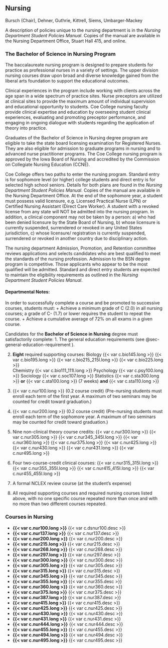 ## Nursing

Bursch (Chair), Dehner, Guthrie, Kittrell, Siems, Umbarger-Mackey 

A description of policies unique to the nursing department is in the *Nursing Department Student Policies Manual*. Copies of the manual are available in the Nursing Department Office, Stuart Hall 415, and online.

### The Bachelor of Science in Nursing Program

The baccalaureate nursing program is designed to prepare students for practice as professional nurses in a variety of settings. The upper division nursing courses draw upon broad and diverse knowledge gained from the liberal arts foundation to support the educational outcomes. 

Clinical experiences in the program include working with clients across the age span in a wide spectrum of practice sites. Nurse preceptors are utilized at clinical sites to provide the maximum amount of individual supervision and educational opportunity to students. Coe College nursing faculty provide clinical expertise and education by overseeing student clinical experiences, evaluating and promoting preceptor performance, and engaging in ongoing dialogue with students regarding the application of theory into practice. 

Graduates of the Bachelor of Science in Nursing degree program are eligible to take the state board licensing examination for Registered Nurses. They are also eligible for admission to graduate programs in nursing and to advanced nurse practitioner programs. The Coe College nursing program is approved by the Iowa Board of Nursing and accredited by the Commission on Collegiate Nursing Education (CCNE). 

Coe College offers two paths to enter the nursing program.  Standard entry is for sophomore level (or higher) college students and direct entry is for selected high school seniors.  Details for both plans are found in the *Nursing Department Student Policies Manual*.  Copies of the manual are available in the Nursing Department Office.  At the end of the sophomore year, a student must possess valid licensure, e.g. Licensed Practical Nurse (LPN) or Certified Nursing Assistant (Direct Care Worker). A student with a revoked license from any state will NOT be admitted into the nursing program. In addition, a clinical component may not be taken by a person: a) who had been denied licensure by the State Board of Nursing, b) whose licensure is currently suspended, surrendered or revoked in any United States jurisdiction, c) whose licensure/ registration is currently suspended, surrendered or revoked in another country due to disciplinary action.

The nursing department Admission, Promotion, and Retention committee reviews applications and selects candidates who are best qualified to meet the standards of the nursing profession. Admission to the BSN degree program is competitive. Those applicants who appear to be the most qualified will be admitted. Standard and direct entry students are expected to maintain the eligibility requirements as outlined in the *Nursing Department Student Policies Manual*. 

#### Departmental Notes: 
In order to successfully complete a course and be promoted to successive courses, students must:
	+ Achieve a minimum grade of C (2.0) in all nursing courses; a grade of C- (1.7) or lower requires the student to repeat the course.
	+ Achieve a cumulative average of 72% on all exams in a given course.

Candidates for the **Bachelor of Science in Nursing** degree must satisfactorily complete: 
1. The general education requirements (see @sec-general-education-requirement ).

2. **Eight** required supporting courses:
Biology         {{< var c.bio145.long >}}
		{{< var c.bio195.long >}}
		{{< var c.bio215_215l.long >}}
		{{< var c.bio225.long >}}		
Chemistry	{{< var c.bio111_111l.long >}}
Psychology 	{{< var c.psy100.long >}}
Sociology	{{< var c.soc107.long >}}
Statistics 	{{< var c.sta300.long >}} **or**
		{{< var c.sta100.long >}} (7 weeks) **and** {{< var c.sta110.long >}}

3. {{< var c.nur100.long >}} (0.2 course credit) (Pre-nursing students must enroll each term of the first year.  A maximum of two seminars may be counted for credit toward graduation.)

4. {{< var c.nur200.long >}} (0.2 course credit) (Pre-nursing students must enroll each term of the sophomore year. A maximum of two seminars may be counted for credit toward graduation.)

5. Nine non-clinical theory course credits: 
	{{< var c.nur300.long >}} 
	{{< var c.nur305.long >}}
	{{< var c.nur345_345l.long >}}
	{{< var c.nur360.long >}}
	{{< var c.nur375.long >}}
	{{< var c.nur425.long >}}
	{{< var c.nur430.long >}}
	{{< var c.nur431.long >}}
	{{< var c.nur495.long >}}

6. Four two-course-credit clinical courses: 
	{{< var c.nur315_315l.long >}}
	{{< var c.nur355_355l.long >}}
	{{< var c.nur415_415l.long >}}
	{{< var c.nur455_455l.long >}}

7. A formal NCLEX review course (at the student’s expense)

8. All required supporting courses and required nursing courses listed above, with no one specific course repeated more than once and with no more than two different courses repeated.


### Courses in Nursing

- **{{< var c.nur100.long >}}**
  {{< var c.dsnur100.desc >}}  
- **{{< var c.nur137.long >}}**
  {{< var c.nur137.desc >}} 
- **{{< var c.nur200.long >}}**
  {{< var c.nur200.desc >}}
- **{{< var c.nur215.long >}}**
  {{< var c.nur215.desc >}}  
- **{{< var c.nur268.long >}}**
  {{< var c.nur268.desc >}} 
- **{{< var c.nur297.long >}}**
  {{< var c.nur297.desc >}} 
- **{{< var c.nur300.long >}}**
  {{< var c.nur300.desc >}}
- **{{< var c.nur305.long >}}**
  {{< var c.nur305.desc >}}
- **{{< var c.nur315.long >}}**
  {{< var c.nur315.desc >}} 
- **{{< var c.nur345.long >}}**
  {{< var c.nur345.desc >}}  
- **{{< var c.nur355.long >}}**
  {{< var c.nur355.desc >}} 
- **{{< var c.nur360.long >}}**
  {{< var c.nur360.desc >}}  
- **{{< var c.nur375.long >}}**
  {{< var c.nur375.desc >}} 
- **{{< var c.nur387.long >}}**
  {{< var c.nur387.desc >}} 
- **{{< var c.nur415.long >}}**
  {{< var c.nur415.desc >}} 
- **{{< var c.nur425.long >}}**
  {{< var c.nur425.desc >}} 
- **{{< var c.nur430.long >}}**
  {{< var c.nur430.desc >}} 
- **{{< var c.nur431.long >}}**
  {{< var c.nur431.desc >}} 
- **{{< var c.nur444.long >}}**
  {{< var c.nur444.desc >}} 
- **{{< var c.nur455.long >}}**
  {{< var c.nur455.desc >}} 
- **{{< var c.nur494.long >}}**
  {{< var c.nur494.desc >}} 
- **{{< var c.nur495.long >}}**
  {{< var c.nur495.desc >}} 



